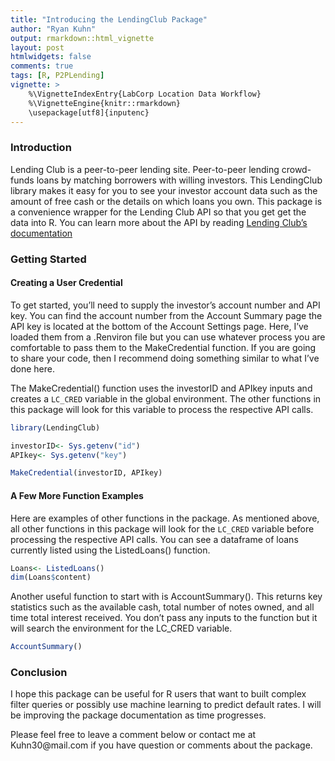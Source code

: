 ```yaml
---
title: "Introducing the LendingClub Package"
author: "Ryan Kuhn"
output: rmarkdown::html_vignette
layout: post
htmlwidgets: false
comments: true
tags: [R, P2PLending]
vignette: >
    %\VignetteIndexEntry{LabCorp Location Data Workflow}
    %\VignetteEngine{knitr::rmarkdown}
    \usepackage[utf8]{inputenc}
---
```


### Introduction  
Lending Club is a peer-to-peer lending site.  Peer-to-peer lending crowd-funds loans by matching borrowers with willing investors. This LendingClub library makes it easy for you to see your investor account data such as the amount of free cash or the details on which loans you own. This package is a convenience wrapper for the Lending Club API so that you get get the data into R. You can learn more about the API by reading [Lending Club's documentation](https://www.lendingclub.com/developers/lc-api.action)


### Getting Started  

#### Creating a User Credential 
To get started, you'll need to supply the investor's account number and API key. You can find the account number from the Account Summary page the API key is located at the bottom of the Account Settings page. Here, I've loaded them from a .Renviron file but you can use whatever process you are comfortable to pass them to the MakeCredential function. If you are going to share your code, then I recommend doing something similar to what I've done here.

The MakeCredential() function uses the investorID and APIkey inputs and creates a <code>LC_CRED</code> variable in the global environment. The other functions in this package will look for this variable to process the respective API calls.

```r
library(LendingClub)

investorID<- Sys.getenv("id")
APIkey<- Sys.getenv("key")

MakeCredential(investorID, APIkey)
```

#### A Few More Function Examples 
Here are examples of other functions in the package. As mentioned above, all other functions in this package will look for the <code>LC_CRED</code> variable before processing the respective API calls.  You can see a dataframe of loans currently listed using the ListedLoans() function.  

```r
Loans<- ListedLoans()
dim(Loans$content)
```

Another useful function to start with is AccountSummary(). This returns key statistics such as the available cash, total number of notes owned, and all time total interest received. You don't pass any inputs to the function but it will search the environment for the LC_CRED variable. 
```r
AccountSummary()
```

### Conclusion  
I hope this package can be useful for R users that want to built complex filter queries or possibly use machine learning to predict default rates. I will be improving the package documentation as time progresses.

Please feel free to leave a comment below or contact me at Kuhn30@mail.com if you have question or comments about the package.
